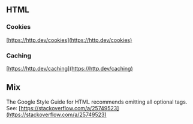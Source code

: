 ## HTML

### Cookies

[https://http.dev/cookies](https://http.dev/cookies) 

### Caching

[https://http.dev/caching](https://http.dev/caching) 

## Mix

The Google Style Guide for HTML recommends omitting all optional tags. 
See: [https://stackoverflow.com/a/25749523](https://stackoverflow.com/a/25749523)

